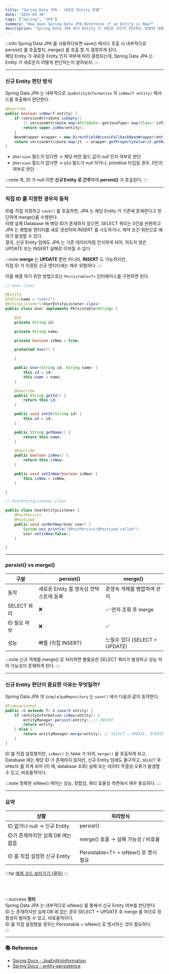 ```yaml
---
title: "Spring Data JPA - 새로운 Entity 판별"
date: "2025-04-30"
tags: ["Spring", "JPA"]
summary: "How does Spring Data JPA Determine if an Entity is New?"
description: "Spring Data JPA 에서 Entity 가 새로운 것인지 판단하는 방법에 대해서 알아보자."
---
```


:::info
Spring Data JPA 를 사용하다보면 save() 메서드 호출 시 내부적으로 persist() 를 호출할지, merge() 를 호출 할 지 결정하게 된다. <br/>
해당 Entity 가 새로운 Entity 인지 여부에 따라 결정되는데, Spring Data JPA 는 Entity 가 새로운지 어떻게 판단하는지 알아보자.
:::

---

### 신규 Entity 판단 방식

Spring Data JPA 는 내부적으로 `JpaEntityInformation` 의 `isNew(T entity)` 메서드를 호출해서 판단한다.

```java
@Override
public boolean isNew(T entity) {
    if (versionAttribute.isEmpty()
        || versionAttribute.map(Attribute::getJavaType).map(Class::isPrimitive).orElse(false)) {
        return super.isNew(entity);
    }
    BeanWrapper wrapper = new DirectFieldAccessFallbackBeanWrapper(entity);
    return versionAttribute.map(it -> wrapper.getPropertyValue(it.getName()) == null).orElse(true);
}
```

* `@Version` 필드가 있다면 → 해당 버전 필드 값이 null 인지 여부로 판단
* `@Version` 필드가 없다면 → `@Id` 필드가 null 이거나, primitive 타입일 경우, 0인지 여부로 판단

:::note
즉, ID 가 null 이면 **신규 Entity 로 간주**하여 **persist()** 가 호출된다.
:::

---

### 직접 ID 를 지정한 경우의 동작

ID를 직접 지정하고 `save()` 를 호출하면, JPA 는 해당 Entity 가 기존에 존재한다고 판단하여 merge()를 수행한다. <br />
이때 실제 Database 에 해당 ID가 존재하지 않으면, <BlueText> SELECT 쿼리는 0건을 반환하고 </BlueText> <br />
JPA 는 병합용 엔티티를 새로 생성하여 INSERT 를 시도하거나, 제약 조건 위반으로 예외가 발생할 수 있다. <br />
<RedText> 결국, 신규 Entity 임에도 JPA 는 기존 데이터처럼 인식하게 되어, 의도치 않은 UPDATE 또는 INSERT 실패로 이어질 수 있다 </RedText>


:::note
**merge** 는 **UPDATE** 뿐만 아니라, **INSERT** 도 가능하지만, <br />
직접 ID 가 지정된 신규 엔티티에는 매우 위험하다.
:::

이를 해결 하기 위한 방법으로는 `Persistable<T>` 인터페이스를 구현하면 된다.

```java
// User.class

@Entity
@Table(name = "users")
@EntityListeners(UserEntityListener.class)
public class User implements Persistable<String> {

	@Id
	private String id;

	private String name;

	private boolean isNew = true;

	protected User() {

	}

	public User(String id, String name) {
		this.id = id;
		this.name = name;
	}

	@Override
	public String getId() {
		return this.id;
	}

	public void setId(String id) {
		this.id = id;
	}

	public String getName() {
		return this.name;
	}

	@Override
	public boolean isNew() {
		return this.isNew;
	}

	public void setIsNew(boolean isNew) {
		this.isNew = isNew;
	}

}

// UserEntityListener.class

public class UserEntityListener {
	@PostPersist
	@PostLoad
	public void setNotNew(User user) {
		System.out.println("@PostPersist/@PostLoad called");
		user.setIsNew(false);
	}

}
```

---

### persist() vs merge()

|구분|persist()|merge()|
|--|--|--|
|동작|새로운 Entity 를 영속성 컨텍스트에 등록|준영속 객체를 병합하여 관리|
|SELECT 쿼리|❌|✅ 먼저 조회 후 merge|
|ID 필요 여부|❌|✅|
|성능|빠름 (직접 INSERT)|느릴수 있다 (SELECT + UPDATE)|

:::note
신규 객체를 merge() 로 처리하면 불필요한 SELECT 쿼리가 발생하고 성능 저하 가능성이 존재하게 된다.
:::

---

### 신규 Entity 판단이 중요한 이유는 무엇일까?

Spring Data JPA 의 `SimpleJpaRepository` 는 `save()` 에서 다음과 같이 동작한다.

```java
@Transactional
public <S extends T> S save(S entity) {
    if (entityInformation.isNew(entity)) {
        entityManager.persist(entity); // INSERT
        return entity;
    } else {
        return entityManager.merge(entity); // SELECT → UPDATE, 존재하면 UPDATE 없으면 INSERT 가능성 있음
    }
}
```

ID 를 직접 설정했지만, `isNew()` 는 false 가 되어, `merge()` 를 호출하게 되고, <br />
Database 에는 해당 ID 가 존재하지 않지만, 신규 Entity 임에도 불구하고, `SELECT` 후 `UPDATE` 를 하게 되어 (이 때, database 조회) 실패 또는 데이터 무결성 오류가 발생할 수 있고, 비효율적이다.


:::note
정확한 isNew() 제어는 성능, 정합성, 쿼리 효율성 측면에서 매우 중요하다.
:::

---

### 요약

|상황| 처리방식                                     |
|--|------------------------------------------|
|ID 없거나 null → 신규 Entity | persist()                                |
|ID가 존재하지만 실제 DB 에는 없음 | merge() 호출 → 실패 가능성 / 비효율                |
|ID 를 직접 설정한 신규 Entity| Persistable&#60;T&#62; + isNew() 로 명시 필요 |


:::tip
<a href="https://github.com/eottabom/let-me-code/tree/main/src/main/java/com/eottabom/letmecode/example/_01_jpa_entity">예제 코드 보러가기 (클릭)</a>
:::

<br/><br/>

:::success
<b>정리</b><br />
Spring Data JPA 는 내부적으로 isNew() 를 통해서 신규 Entity 여부를 판단한다. <br />
ID 는 존재하지만 실제 DB 에 없는 경우 SELECT + UPDATE 후 merge 를 하므로 정합성이 떨어질 수 있고, 비효율적이다. <br />
ID 를 직접 설정했을 경우는 Persistable + isNew() 로 명시하는 것이 필요하다. <br />
:::


---

### 📚 Reference

* [Spring Docs - JpaEntityInformation](https://docs.spring.io/spring-data/jpa/docs/current/api/org/springframework/data/jpa/repository/support/JpaEntityInformation.html)
* [Spring Docs - entity-persistence](https://docs.spring.io/spring-data/jpa/reference/jpa/entity-persistence.html)

<br/><br/>
